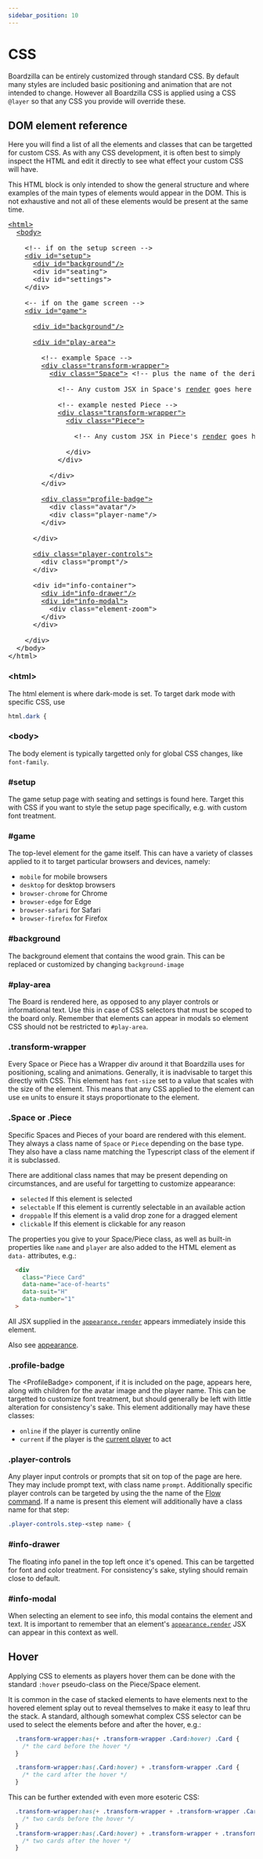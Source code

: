 ```yaml
---
sidebar_position: 10
---
```


# CSS

Boardzilla can be entirely customized through standard CSS. By default many
styles are included basic positioning and animation that are not intended to
change. However all Boardzilla CSS is applied using a CSS `@layer` so that any
CSS you provide will override these.

## DOM element reference

Here you will find a list of all the elements and classes that can be targetted
for custom CSS. As with any CSS development, it is often best to simply inspect
the HTML and edit it directly to see what effect your custom CSS will have.

This HTML block is only intended to show the general structure and where
examples of the main types of elements would appear in the DOM. This is not
exhaustive and not all of these elements would be present at the same time.

<pre>
<a href="#html">&lt;html&gt;</a>
&nbsp;&nbsp;<a href="#body">&lt;body&gt;</a>

&nbsp;&nbsp;&nbsp;&nbsp;<span style={{color: '#888'}}>&lt;!-- if on the setup screen --&gt;</span>
&nbsp;&nbsp;&nbsp;&nbsp;<a href="#setup">&lt;div id="setup"&gt;</a> 
&nbsp;&nbsp;&nbsp;&nbsp;&nbsp;&nbsp;<a href="#background">&lt;div id="background"/&gt;</a>
&nbsp;&nbsp;&nbsp;&nbsp;&nbsp;&nbsp;&lt;div id="seating"&gt;
&nbsp;&nbsp;&nbsp;&nbsp;&nbsp;&nbsp;&lt;div id="settings"&gt;
&nbsp;&nbsp;&nbsp;&nbsp;&lt;/div&gt;

&nbsp;&nbsp;&nbsp;&nbsp;<span style={{color: '#888'}}>&lt;-- if on the game screen --&gt;</span>
&nbsp;&nbsp;&nbsp;&nbsp;<a href="#game">&lt;div id="game"&gt;</a>

&nbsp;&nbsp;&nbsp;&nbsp;&nbsp;&nbsp;<a href="#background">&lt;div id="background"/&gt;</a>

&nbsp;&nbsp;&nbsp;&nbsp;&nbsp;&nbsp;<a href="#play-area">&lt;div id="play-area"&gt;</a>

&nbsp;&nbsp;&nbsp;&nbsp;&nbsp;&nbsp;&nbsp;&nbsp;<span style={{color: '#888'}}>&lt;!-- example Space --&gt;</span>
&nbsp;&nbsp;&nbsp;&nbsp;&nbsp;&nbsp;&nbsp;&nbsp;<a href="#transform-wrapper">&lt;div class="transform-wrapper"&gt;</a>
&nbsp;&nbsp;&nbsp;&nbsp;&nbsp;&nbsp;&nbsp;&nbsp;&nbsp;&nbsp;<a href="#space-or-piece">&lt;div class="Space"&gt;</a> <span style={{color: '#888'}}>&lt;!-- plus the name of the derived class, if any --&gt;</span>

&nbsp;&nbsp;&nbsp;&nbsp;&nbsp;&nbsp;&nbsp;&nbsp;&nbsp;&nbsp;&nbsp;&nbsp;<span style={{color: '#888'}}>&lt;!-- Any custom JSX in Space's <a href="appearance#render">render</a> goes here --&gt;</span>

&nbsp;&nbsp;&nbsp;&nbsp;&nbsp;&nbsp;&nbsp;&nbsp;&nbsp;&nbsp;&nbsp;&nbsp;<span style={{color: '#888'}}>&lt;!-- example nested Piece --&gt;</span>
&nbsp;&nbsp;&nbsp;&nbsp;&nbsp;&nbsp;&nbsp;&nbsp;&nbsp;&nbsp;&nbsp;&nbsp;<a href="#transform-wrapper">&lt;div class="transform-wrapper"&gt;</a>
&nbsp;&nbsp;&nbsp;&nbsp;&nbsp;&nbsp;&nbsp;&nbsp;&nbsp;&nbsp;&nbsp;&nbsp;&nbsp;&nbsp;<a href="#space-or-piece">&lt;div class="Piece"&gt;</a>

&nbsp;&nbsp;&nbsp;&nbsp;&nbsp;&nbsp;&nbsp;&nbsp;&nbsp;&nbsp;&nbsp;&nbsp;&nbsp;&nbsp;&nbsp;&nbsp;<span style={{color: '#888'}}>&lt;!-- Any custom JSX in Piece's <a href="appearance#render">render</a> goes here --&gt;</span>

&nbsp;&nbsp;&nbsp;&nbsp;&nbsp;&nbsp;&nbsp;&nbsp;&nbsp;&nbsp;&nbsp;&nbsp;&nbsp;&nbsp;&lt;/div&gt;
&nbsp;&nbsp;&nbsp;&nbsp;&nbsp;&nbsp;&nbsp;&nbsp;&nbsp;&nbsp;&nbsp;&nbsp;&lt;/div&gt;

&nbsp;&nbsp;&nbsp;&nbsp;&nbsp;&nbsp;&nbsp;&nbsp;&nbsp;&nbsp;&lt;/div&gt;
&nbsp;&nbsp;&nbsp;&nbsp;&nbsp;&nbsp;&nbsp;&nbsp;&lt;/div&gt;

&nbsp;&nbsp;&nbsp;&nbsp;&nbsp;&nbsp;&nbsp;&nbsp;<a href="#profile-badge">&lt;div class="profile-badge"&gt;</a>
&nbsp;&nbsp;&nbsp;&nbsp;&nbsp;&nbsp;&nbsp;&nbsp;&nbsp;&nbsp;&lt;div class="avatar"/&gt;
&nbsp;&nbsp;&nbsp;&nbsp;&nbsp;&nbsp;&nbsp;&nbsp;&nbsp;&nbsp;&lt;div class="player-name"/&gt;
&nbsp;&nbsp;&nbsp;&nbsp;&nbsp;&nbsp;&nbsp;&nbsp;&lt;/div&gt;

&nbsp;&nbsp;&nbsp;&nbsp;&nbsp;&nbsp;&lt;/div&gt;

&nbsp;&nbsp;&nbsp;&nbsp;&nbsp;&nbsp;<a href="#player-controls">&lt;div class="player-controls"&gt;</a>
&nbsp;&nbsp;&nbsp;&nbsp;&nbsp;&nbsp;&nbsp;&nbsp;&lt;div class="prompt"/&gt;
&nbsp;&nbsp;&nbsp;&nbsp;&nbsp;&nbsp;&lt;/div&gt;

&nbsp;&nbsp;&nbsp;&nbsp;&nbsp;&nbsp;&lt;div id="info-container"&gt;
&nbsp;&nbsp;&nbsp;&nbsp;&nbsp;&nbsp;&nbsp;&nbsp;<a href="#info-drawer">&lt;div id="info-drawer"/&gt;</a>
&nbsp;&nbsp;&nbsp;&nbsp;&nbsp;&nbsp;&nbsp;&nbsp;<a href="#info-modal">&lt;div id="info-modal"&gt;</a>
&nbsp;&nbsp;&nbsp;&nbsp;&nbsp;&nbsp;&nbsp;&nbsp;&nbsp;&nbsp;&lt;div class="element-zoom"&gt;
&nbsp;&nbsp;&nbsp;&nbsp;&nbsp;&nbsp;&nbsp;&nbsp;&lt;/div&gt;
&nbsp;&nbsp;&nbsp;&nbsp;&nbsp;&nbsp;&lt;/div&gt;

&nbsp;&nbsp;&nbsp;&nbsp;&lt;/div&gt;
&nbsp;&nbsp;&lt;/body&gt;
&lt;/html&gt;
</pre>

### &lt;html&gt;

The html element is where dark-mode is set. To target dark mode with specific CSS, use 
```css
html.dark {
```

### &lt;body&gt;

The body element is typically targetted only for global CSS changes, like `font-family`.

### #setup

The game setup page with seating and settings is found here. Target this with
CSS if you want to style the setup page specifically, e.g. with custom font
treatment.

### #game
The top-level element for the game itself. This can have a variety of classes
applied to it to target particular browsers and devices, namely:
- `mobile` for mobile browsers
- `desktop` for desktop browsers
- `browser-chrome` for Chrome
- `browser-edge` for Edge
- `browser-safari` for Safari
- `browser-firefox` for Firefox


### #background

The background element that contains the wood grain. This can be replaced or
customized by changing `background-image`

### #play-area

The Board is rendered here, as opposed to any player controls or informational
text. Use this in case of CSS selectors that must be scoped to the board
only. Remember that elements can appear in modals so element CSS should not be
restricted to `#play-area`.

### .transform-wrapper

Every Space or Piece has a Wrapper div around it that Boardzilla uses for
positioning, scaling and animations. Generally, it is inadvisable to target this
directly with CSS. This element has `font-size` set to a value that scales with
the size of the element. This means that any CSS applied to the element can use
`em` units to ensure it stays proportionate to the element.

### .Space or .Piece

Specific Spaces and Pieces of your board are rendered with this element. They
always a class name of `Space` or `Piece` depending on the base type. They also
have a class name matching the Typescript class of the element if it is
subclassed.

There are additional class names that may be present depending on circumstances,
and are useful for targetting to customize appearance:

- `selected` If this element is selected
- `selectable` If this element is currently selectable in an available action
- `droppable` If this element is a valid drop zone for a dragged element
- `clickable` If this element is clickable for any reason

The properties you give to your Space/Piece class, as well as built-in
properties like `name` and `player` are also added to the HTML element as `data-`
attributes, e.g.:

```html
  <div
    class="Piece Card"
    data-name="ace-of-hearts"
    data-suit="H"
    data-number="1"
  >
```

All JSX supplied in the [`appearance.render`](appearance#render) appears
immediately inside this element.

Also see [appearance](appearance#css).

### .profile-badge

The &lt;ProfileBadge&gt; component, if it is included on the page, appears here,
along with children for the avatar image and the player name. This can be
targetted to customize font treatment, but should generally be left with little
alteration for consistency's sake. This element additionally may have these
classes:

- `online` if the player is currently online
- `current` if the player is the [current player](../game/players#current-player) to act

### .player-controls

Any player input controls or prompts that sit on top of the page are here. They
may include prompt text, with class name `prompt`. Additionally specific player
controls can be targeted by using the the name of the [Flow
command](../game/flow#flow-commands). If a name is present this element will
additionally have a class name for that step:

```css
.player-controls.step-<step name> {
```
### #info-drawer

The floating info panel in the top left once it's opened. This can be targetted
for font and color treatment. For consistency's sake, styling should remain
close to default.

### #info-modal

When selecting an element to see info, this modal contains the element and
text. It is important to remember that an element's
[`appearance.render`](appearance#render) JSX can appear in this context as well.

## Hover

Applying CSS to elements as players hover them can be done with the standard
`:hover` pseudo-class on the Piece/Space element.

It is common in the case of stacked elements to have elements next to the
hovered element splay out to reveal themselves to make it easy to leaf thru the
stack. A standard, although somewhat complex CSS selector can be used to select
the elements before and after the hover, e.g.:

```css
  .transform-wrapper:has(+ .transform-wrapper .Card:hover) .Card {
    /* the card before the hover */
  }

  .transform-wrapper:has(.Card:hover) + .transform-wrapper .Card {
    /* the card after the hover */
  }
```

This can be further extended with even more esoteric CSS:

```css
  .transform-wrapper:has(+ .transform-wrapper + .transform-wrapper .Card:hover) .Card {
    /* two cards before the hover */
  }
  .transform-wrapper:has(.Card:hover) + .transform-wrapper + .transform-wrapper .Card {
    /* two cards after the hover */
  }
```
